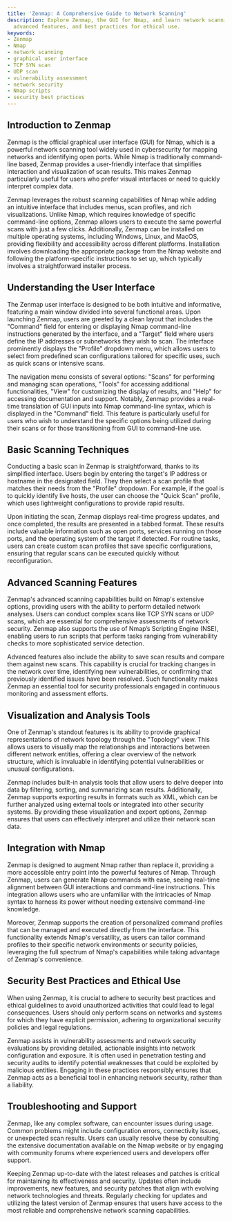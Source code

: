 ```yaml
---
title: 'Zenmap: A Comprehensive Guide to Network Scanning'
description: Explore Zenmap, the GUI for Nmap, and learn network scanning techniques,
  advanced features, and best practices for ethical use.
keywords:
- Zenmap
- Nmap
- network scanning
- graphical user interface
- TCP SYN scan
- UDP scan
- vulnerability assessment
- network security
- Nmap scripts
- security best practices
---
```


## Introduction to Zenmap

Zenmap is the official graphical user interface (GUI) for Nmap, which is a powerful network scanning tool widely used in cybersecurity for mapping networks and identifying open ports. While Nmap is traditionally command-line based, Zenmap provides a user-friendly interface that simplifies interaction and visualization of scan results. This makes Zenmap particularly useful for users who prefer visual interfaces or need to quickly interpret complex data.

Zenmap leverages the robust scanning capabilities of Nmap while adding an intuitive interface that includes menus, scan profiles, and rich visualizations. Unlike Nmap, which requires knowledge of specific command-line options, Zenmap allows users to execute the same powerful scans with just a few clicks. Additionally, Zenmap can be installed on multiple operating systems, including Windows, Linux, and MacOS, providing flexibility and accessibility across different platforms. Installation involves downloading the appropriate package from the Nmap website and following the platform-specific instructions to set up, which typically involves a straightforward installer process.

## Understanding the User Interface

The Zenmap user interface is designed to be both intuitive and informative, featuring a main window divided into several functional areas. Upon launching Zenmap, users are greeted by a clean layout that includes the "Command" field for entering or displaying Nmap command-line instructions generated by the interface, and a "Target" field where users define the IP addresses or subnetworks they wish to scan. The interface prominently displays the "Profile" dropdown menu, which allows users to select from predefined scan configurations tailored for specific uses, such as quick scans or intensive scans.

The navigation menu consists of several options: "Scans" for performing and managing scan operations, "Tools" for accessing additional functionalities, "View" for customizing the display of results, and "Help" for accessing documentation and support. Notably, Zenmap provides a real-time translation of GUI inputs into Nmap command-line syntax, which is displayed in the "Command" field. This feature is particularly useful for users who wish to understand the specific options being utilized during their scans or for those transitioning from GUI to command-line use.

## Basic Scanning Techniques

Conducting a basic scan in Zenmap is straightforward, thanks to its simplified interface. Users begin by entering the target's IP address or hostname in the designated field. They then select a scan profile that matches their needs from the "Profile" dropdown. For example, if the goal is to quickly identify live hosts, the user can choose the "Quick Scan" profile, which uses lightweight configurations to provide rapid results.

Upon initiating the scan, Zenmap displays real-time progress updates, and once completed, the results are presented in a tabbed format. These results include valuable information such as open ports, services running on those ports, and the operating system of the target if detected. For routine tasks, users can create custom scan profiles that save specific configurations, ensuring that regular scans can be executed quickly without reconfiguration.

## Advanced Scanning Features

Zenmap's advanced scanning capabilities build on Nmap's extensive options, providing users with the ability to perform detailed network analyses. Users can conduct complex scans like TCP SYN scans or UDP scans, which are essential for comprehensive assessments of network security. Zenmap also supports the use of Nmap’s Scripting Engine (NSE), enabling users to run scripts that perform tasks ranging from vulnerability checks to more sophisticated service detection.

Advanced features also include the ability to save scan results and compare them against new scans. This capability is crucial for tracking changes in the network over time, identifying new vulnerabilities, or confirming that previously identified issues have been resolved. Such functionality makes Zenmap an essential tool for security professionals engaged in continuous monitoring and assessment efforts.

## Visualization and Analysis Tools

One of Zenmap's standout features is its ability to provide graphical representations of network topology through the "Topology" view. This allows users to visually map the relationships and interactions between different network entities, offering a clear overview of the network structure, which is invaluable in identifying potential vulnerabilities or unusual configurations.

Zenmap includes built-in analysis tools that allow users to delve deeper into data by filtering, sorting, and summarizing scan results. Additionally, Zenmap supports exporting results in formats such as XML, which can be further analyzed using external tools or integrated into other security systems. By providing these visualization and export options, Zenmap ensures that users can effectively interpret and utilize their network scan data.

## Integration with Nmap

Zenmap is designed to augment Nmap rather than replace it, providing a more accessible entry point into the powerful features of Nmap. Through Zenmap, users can generate Nmap commands with ease, seeing real-time alignment between GUI interactions and command-line instructions. This integration allows users who are unfamiliar with the intricacies of Nmap syntax to harness its power without needing extensive command-line knowledge.

Moreover, Zenmap supports the creation of personalized command profiles that can be managed and executed directly from the interface. This functionality extends Nmap's versatility, as users can tailor command profiles to their specific network environments or security policies, leveraging the full spectrum of Nmap's capabilities while taking advantage of Zenmap's convenience.

## Security Best Practices and Ethical Use

When using Zenmap, it is crucial to adhere to security best practices and ethical guidelines to avoid unauthorized activities that could lead to legal consequences. Users should only perform scans on networks and systems for which they have explicit permission, adhering to organizational security policies and legal regulations.

Zenmap assists in vulnerability assessments and network security evaluations by providing detailed, actionable insights into network configuration and exposure. It is often used in penetration testing and security audits to identify potential weaknesses that could be exploited by malicious entities. Engaging in these practices responsibly ensures that Zenmap acts as a beneficial tool in enhancing network security, rather than a liability.

## Troubleshooting and Support

Zenmap, like any complex software, can encounter issues during usage. Common problems might include configuration errors, connectivity issues, or unexpected scan results. Users can usually resolve these by consulting the extensive documentation available on the Nmap website or by engaging with community forums where experienced users and developers offer support.

Keeping Zenmap up-to-date with the latest releases and patches is critical for maintaining its effectiveness and security. Updates often include improvements, new features, and security patches that align with evolving network technologies and threats. Regularly checking for updates and utilizing the latest version of Zenmap ensures that users have access to the most reliable and comprehensive network scanning capabilities.